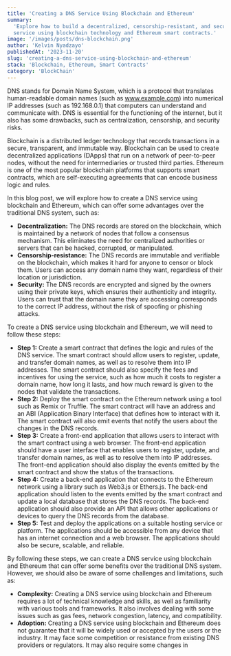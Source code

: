 ```yaml
---
title: 'Creating a DNS Service Using Blockchain and Ethereum'
summary:
  'Explore how to build a decentralized, censorship-resistant, and secure DNS
  service using blockchain technology and Ethereum smart contracts.'
image: '/images/posts/dns-blockchain.png'
author: 'Kelvin Nyadzayo'
publishedAt: '2023-11-20'
slug: 'creating-a-dns-service-using-blockchain-and-ethereum'
stack: 'Blockchain, Ethereum, Smart Contracts'
category: 'BlockChain'
---
```


DNS stands for Domain Name System, which is a protocol that translates
human-readable domain names (such as www.example.com) into numerical IP
addresses (such as 192.168.0.1) that computers can understand and communicate
with. DNS is essential for the functioning of the internet, but it also has some
drawbacks, such as centralization, censorship, and security risks.

Blockchain is a distributed ledger technology that records transactions in a
secure, transparent, and immutable way. Blockchain can be used to create
decentralized applications (DApps) that run on a network of peer-to-peer nodes,
without the need for intermediaries or trusted third parties. Ethereum is one of
the most popular blockchain platforms that supports smart contracts, which are
self-executing agreements that can encode business logic and rules.

In this blog post, we will explore how to create a DNS service using blockchain
and Ethereum, which can offer some advantages over the traditional DNS system,
such as:

- **Decentralization:** The DNS records are stored on the blockchain, which is
  maintained by a network of nodes that follow a consensus mechanism. This
  eliminates the need for centralized authorities or servers that can be hacked,
  corrupted, or manipulated.
- **Censorship-resistance:** The DNS records are immutable and verifiable on the
  blockchain, which makes it hard for anyone to censor or block them. Users can
  access any domain name they want, regardless of their location or
  jurisdiction.
- **Security:** The DNS records are encrypted and signed by the owners using
  their private keys, which ensures their authenticity and integrity. Users can
  trust that the domain name they are accessing corresponds to the correct IP
  address, without the risk of spoofing or phishing attacks.

To create a DNS service using blockchain and Ethereum, we will need to follow
these steps:

- **Step 1:** Create a smart contract that defines the logic and rules of the
  DNS service. The smart contract should allow users to register, update, and
  transfer domain names, as well as to resolve them into IP addresses. The smart
  contract should also specify the fees and incentives for using the service,
  such as how much it costs to register a domain name, how long it lasts, and
  how much reward is given to the nodes that validate the transactions.
- **Step 2:** Deploy the smart contract on the Ethereum network using a tool
  such as Remix or Truffle. The smart contract will have an address and an ABI
  (Application Binary Interface) that defines how to interact with it. The smart
  contract will also emit events that notify the users about the changes in the
  DNS records.
- **Step 3:** Create a front-end application that allows users to interact with
  the smart contract using a web browser. The front-end application should have
  a user interface that enables users to register, update, and transfer domain
  names, as well as to resolve them into IP addresses. The front-end application
  should also display the events emitted by the smart contract and show the
  status of the transactions.
- **Step 4:** Create a back-end application that connects to the Ethereum
  network using a library such as Web3.js or Ethers.js. The back-end application
  should listen to the events emitted by the smart contract and update a local
  database that stores the DNS records. The back-end application should also
  provide an API that allows other applications or devices to query the DNS
  records from the database.
- **Step 5:** Test and deploy the applications on a suitable hosting service or
  platform. The applications should be accessible from any device that has an
  internet connection and a web browser. The applications should also be secure,
  scalable, and reliable.

By following these steps, we can create a DNS service using blockchain and
Ethereum that can offer some benefits over the traditional DNS system. However,
we should also be aware of some challenges and limitations, such as:

- **Complexity:** Creating a DNS service using blockchain and Ethereum requires
  a lot of technical knowledge and skills, as well as familiarity with various
  tools and frameworks. It also involves dealing with some issues such as gas
  fees, network congestion, latency, and compatibility.
- **Adoption:** Creating a DNS service using blockchain and Ethereum does not
  guarantee that it will be widely used or accepted by the users or the
  industry. It may face some competition or resistance from existing DNS
  providers or regulators. It may also require some changes in
